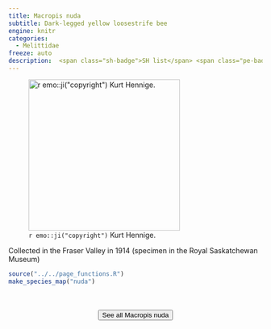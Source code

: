 ```yaml
---
title: Macropis nuda
subtitle: Dark-legged yellow loosestrife bee
engine: knitr
categories:
  - Melittidae
freeze: auto
description:  <span class="sh-badge">SH list</span> <span class="pe-badge">PM Evidence</span>
---
```

![`r emo::ji("copyright")` Kurt Hennige.](https://inaturalist-open-data.s3.amazonaws.com/photos/305371891/medium.jpeg){height=300}

Collected in the Fraser Valley in 1914 (specimen in the Royal Saskatchewan Museum)



```r
source("../../page_functions.R")
make_species_map("nuda")
```
<br><br>
<center>


<a href="https://inaturalist.ca/observations?place_id=any&quality_grade=research&subview=map&taxon_id=199154"><button type="button" class="btn btn-secondary">See all Macropis nuda <i class="fa-solid fa-arrow-up-right-from-square"></i> </button></a>
</center>
